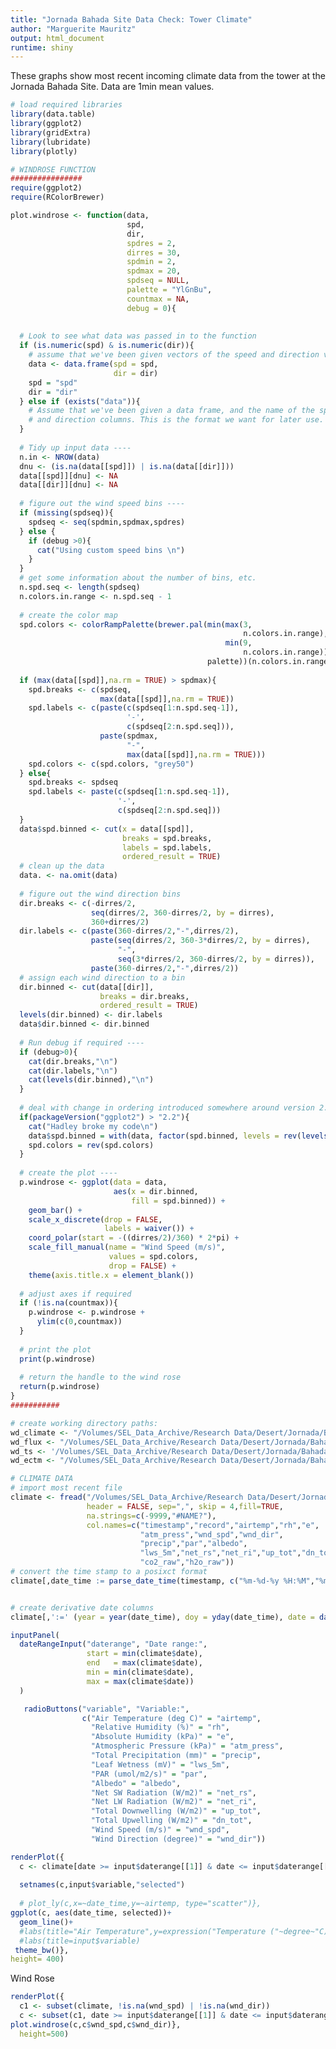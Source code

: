 ```yaml
---
title: "Jornada Bahada Site Data Check: Tower Climate"
author: "Marguerite Mauritz"
output: html_document
runtime: shiny
---
```

  
These graphs show most recent incoming climate data from the tower at the Jornada Bahada Site. Data are 1min mean values. 


```r

# load required libraries
library(data.table)
library(ggplot2)
library(gridExtra)
library(lubridate)
library(plotly)

# WINDROSE FUNCTION
################
require(ggplot2)
require(RColorBrewer)

plot.windrose <- function(data,
                          spd,
                          dir,
                          spdres = 2,
                          dirres = 30,
                          spdmin = 2,
                          spdmax = 20,
                          spdseq = NULL,
                          palette = "YlGnBu",
                          countmax = NA,
                          debug = 0){
  
  
  # Look to see what data was passed in to the function
  if (is.numeric(spd) & is.numeric(dir)){
    # assume that we've been given vectors of the speed and direction vectors
    data <- data.frame(spd = spd,
                       dir = dir)
    spd = "spd"
    dir = "dir"
  } else if (exists("data")){
    # Assume that we've been given a data frame, and the name of the speed 
    # and direction columns. This is the format we want for later use.    
  }  
  
  # Tidy up input data ----
  n.in <- NROW(data)
  dnu <- (is.na(data[[spd]]) | is.na(data[[dir]]))
  data[[spd]][dnu] <- NA
  data[[dir]][dnu] <- NA
  
  # figure out the wind speed bins ----
  if (missing(spdseq)){
    spdseq <- seq(spdmin,spdmax,spdres)
  } else {
    if (debug >0){
      cat("Using custom speed bins \n")
    }
  }
  # get some information about the number of bins, etc.
  n.spd.seq <- length(spdseq)
  n.colors.in.range <- n.spd.seq - 1
  
  # create the color map
  spd.colors <- colorRampPalette(brewer.pal(min(max(3,
                                                    n.colors.in.range),
                                                min(9,
                                                    n.colors.in.range)),                                               
                                            palette))(n.colors.in.range)
  
  if (max(data[[spd]],na.rm = TRUE) > spdmax){    
    spd.breaks <- c(spdseq,
                    max(data[[spd]],na.rm = TRUE))
    spd.labels <- c(paste(c(spdseq[1:n.spd.seq-1]),
                          '-',
                          c(spdseq[2:n.spd.seq])),
                    paste(spdmax,
                          "-",
                          max(data[[spd]],na.rm = TRUE)))
    spd.colors <- c(spd.colors, "grey50")
  } else{
    spd.breaks <- spdseq
    spd.labels <- paste(c(spdseq[1:n.spd.seq-1]),
                        '-',
                        c(spdseq[2:n.spd.seq]))    
  }
  data$spd.binned <- cut(x = data[[spd]],
                         breaks = spd.breaks,
                         labels = spd.labels,
                         ordered_result = TRUE)
  # clean up the data
  data. <- na.omit(data)
  
  # figure out the wind direction bins
  dir.breaks <- c(-dirres/2,
                  seq(dirres/2, 360-dirres/2, by = dirres),
                  360+dirres/2)  
  dir.labels <- c(paste(360-dirres/2,"-",dirres/2),
                  paste(seq(dirres/2, 360-3*dirres/2, by = dirres),
                        "-",
                        seq(3*dirres/2, 360-dirres/2, by = dirres)),
                  paste(360-dirres/2,"-",dirres/2))
  # assign each wind direction to a bin
  dir.binned <- cut(data[[dir]],
                    breaks = dir.breaks,
                    ordered_result = TRUE)
  levels(dir.binned) <- dir.labels
  data$dir.binned <- dir.binned
  
  # Run debug if required ----
  if (debug>0){    
    cat(dir.breaks,"\n")
    cat(dir.labels,"\n")
    cat(levels(dir.binned),"\n")       
  }  
  
  # deal with change in ordering introduced somewhere around version 2.2
  if(packageVersion("ggplot2") > "2.2"){    
    cat("Hadley broke my code\n")
    data$spd.binned = with(data, factor(spd.binned, levels = rev(levels(spd.binned))))
    spd.colors = rev(spd.colors)
  }
  
  # create the plot ----
  p.windrose <- ggplot(data = data,
                       aes(x = dir.binned,
                           fill = spd.binned)) +
    geom_bar() + 
    scale_x_discrete(drop = FALSE,
                     labels = waiver()) +
    coord_polar(start = -((dirres/2)/360) * 2*pi) +
    scale_fill_manual(name = "Wind Speed (m/s)", 
                      values = spd.colors,
                      drop = FALSE) +
    theme(axis.title.x = element_blank())
  
  # adjust axes if required
  if (!is.na(countmax)){
    p.windrose <- p.windrose +
      ylim(c(0,countmax))
  }
  
  # print the plot
  print(p.windrose)  
  
  # return the handle to the wind rose
  return(p.windrose)
}
###########

# create working directory paths: 
wd_climate <- "/Volumes/SEL_Data_Archive/Research Data/Desert/Jornada/Bahada/Tower/TowerClimate_met/2019/Raw_Data/ASCII"
wd_flux <- "/Volumes/SEL_Data_Archive/Research Data/Desert/Jornada/Bahada/Tower/Flux/2019/Raw_Data/ASCII"
wd_ts <- '/Volumes/SEL_Data_Archive/Research Data/Desert/Jornada/Bahada/Tower/EddyCovariance_ts/2019/Raw_Data/ASCII'
wd_ectm <- "/Volumes/SEL_Data_Archive/Research Data/Desert/Jornada/Bahada/Tower/SoilSensor_ECTM/2019/Raw_Data/ASCII"

# CLIMATE DATA
# import most recent file
climate <- fread("/Volumes/SEL_Data_Archive/Research Data/Desert/Jornada/Bahada/Tower/TowerClimate_met/2019/Raw_Data/ASCII/dataL1_met_2019.csv",
                 header = FALSE, sep=",", skip = 4,fill=TRUE,
                 na.strings=c(-9999,"#NAME?"),
                 col.names=c("timestamp","record","airtemp","rh","e",
                             "atm_press","wnd_spd","wnd_dir",
                             "precip","par","albedo",
                             "lws_5m","net_rs","net_ri","up_tot","dn_tot",
                             "co2_raw","h2o_raw"))
# convert the time stamp to a posixct format
climate[,date_time := parse_date_time(timestamp, c("%m-%d-%y %H:%M","%m-%d-%y %H:%M:%S", "%Y!-%m-%d %H:%M:%S"))]


# create derivative date columns
climate[,':=' (year = year(date_time), doy = yday(date_time), date = date(date_time))]
```


```r
inputPanel(
  dateRangeInput("daterange", "Date range:",
                 start = min(climate$date),
                 end   = max(climate$date),
                 min = min(climate$date),
                 max = max(climate$date))
  )

   radioButtons("variable", "Variable:",
                c("Air Temperature (deg C)" = "airtemp",
                  "Relative Humidity (%)" = "rh",
                  "Absolute Humidity (kPa)" = "e",
                  "Atmospheric Pressure (kPa)" = "atm_press",
                  "Total Precipitation (mm)" = "precip",
                  "Leaf Wetness (mV)" = "lws_5m",
                  "PAR (umol/m2/s)" = "par",
                  "Albedo" = "albedo",
                  "Net SW Radiation (W/m2)" = "net_rs",
                  "Net LW Radiation (W/m2)" = "net_ri",
                  "Total Downwelling (W/m2)" = "up_tot",
                  "Total Upwelling (W/m2)" = "dn_tot",
                  "Wind Speed (m/s)" = "wnd_spd",
                  "Wind Direction (degree)" = "wnd_dir"))

renderPlot({
  c <- climate[date >= input$daterange[[1]] & date <= input$daterange[[2]],.SD,.SDcols=c("date","date_time",input$variable)]
 
  setnames(c,input$variable,"selected")
  
  # plot_ly(c,x=~date_time,y=~airtemp, type="scatter")},
ggplot(c, aes(date_time, selected))+
  geom_line()+
  #labs(title="Air Temperature",y=expression("Temperature ("~degree~"C)"))+
  #labs(title=input$variable)
 theme_bw()}, 
height= 400)
```

Wind Rose

```r
renderPlot({
  c1 <- subset(climate, !is.na(wnd_spd) | !is.na(wnd_dir))
  c <- subset(c1, date >= input$daterange[[1]] & date <= input$daterange[[2]])
plot.windrose(c,c$wnd_spd,c$wnd_dir)},
  height=500)

```

